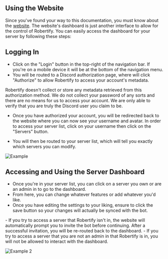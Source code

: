 
## Using the Website

Since you've found your way to this documentation, you must know about the [website](https://robertify.me). The website's dashboard is just another interface to allow for the control of Robertify.
You can easily access the dashboard for your server by following these steps:

## Logging In

- Click on the "Login" button in the top-right of the navigation bar. If you're on a mobile device it will be at the bottom of the navigation menu.
- You will be routed to a Discord authorization page, where will click "Authorize" to allow Robertify to access your account's metadata.
<Callout type='info'>
    Robertify doesn't collect or store any metadata retrieved from this authorization method. We do not collect your password of any sorts and there are no means for us to access your account. We are only able to verify that you are truly the Discord user you claim to be.
</Callout>

- Once you have authorized your account, you will be redirected back to the website where you can now see your username and avatar. In order to access your server list, click on your username then click on the "Servers" button.

- You will then be routed to your server list, which will tell you exactly which servers you can modify.

![Example](https://i.imgur.com/HSUpLgL.gif)

## Accessing and Using the Server Dashboard

- Once you're in your server list, you can click on a server you own or are an admin in to go to the dashboard.
- From here, you can change whatever features or add whatever you'd like.
- Once you have editing the settings to your liking, ensure to click the save button so your changes will actually be synced with the bot.
<Callout type='info'>
    - If you try to access a server that Robertify isn't in, the website will automatically prompt you to invite the bot before continuing. After a successful invitation, you will be re-routed back to the dashboard.
    - If you try to access a server that you are not an admin in that Robertify is in, you will not be allowed to interact with the dashboard.
</Callout>


![Example 2](https://i.imgur.com/2YwB8WG.gif)